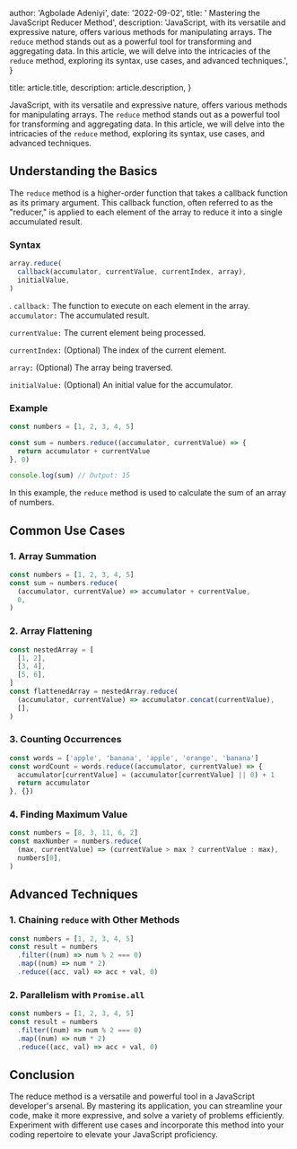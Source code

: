 
  author: 'Agbolade Adeniyi',
  date: '2022-09-02',
  title: ' Mastering the JavaScript Reducer Method',
  description:
    'JavaScript, with its versatile and expressive nature, offers various methods for manipulating arrays. The `reduce` method stands out as a powerful tool for transforming and aggregating data. In this article, we will delve into the intricacies of the `reduce` method, exploring its syntax, use cases, and advanced techniques.',
}

  title: article.title,
  description: article.description,
}


JavaScript, with its versatile and expressive nature, offers various methods for manipulating arrays. The `reduce` method stands out as a powerful tool for transforming and aggregating data. In this article, we will delve into the intricacies of the `reduce` method, exploring its syntax, use cases, and advanced techniques.

## Understanding the Basics

The `reduce` method is a higher-order function that takes a callback function as its primary argument. This callback function, often referred to as the "reducer," is applied to each element of the array to reduce it into a single accumulated result.

### Syntax

```javascript
array.reduce(
  callback(accumulator, currentValue, currentIndex, array),
  initialValue,
)
```

. `callback:` The function to execute on each element in the array.
`accumulator:` The accumulated result.

`currentValue:` The current element being processed.

`currentIndex:` (Optional) The index of the current element.

`array:` (Optional) The array being traversed.

`initialValue:` (Optional) An initial value for the accumulator.

### Example

```javascript
const numbers = [1, 2, 3, 4, 5]

const sum = numbers.reduce((accumulator, currentValue) => {
  return accumulator + currentValue
}, 0)

console.log(sum) // Output: 15
```

In this example, the `reduce` method is used to calculate the sum of an array of numbers.

## Common Use Cases

### 1. Array Summation

```javascript
const numbers = [1, 2, 3, 4, 5]
const sum = numbers.reduce(
  (accumulator, currentValue) => accumulator + currentValue,
  0,
)
```

### 2. Array Flattening

```javascript
const nestedArray = [
  [1, 2],
  [3, 4],
  [5, 6],
]
const flattenedArray = nestedArray.reduce(
  (accumulator, currentValue) => accumulator.concat(currentValue),
  [],
)
```

### 3. Counting Occurrences

```javascript
const words = ['apple', 'banana', 'apple', 'orange', 'banana']
const wordCount = words.reduce((accumulator, currentValue) => {
  accumulator[currentValue] = (accumulator[currentValue] || 0) + 1
  return accumulator
}, {})
```

### 4. Finding Maximum Value

```javascript
const numbers = [8, 3, 11, 6, 2]
const maxNumber = numbers.reduce(
  (max, currentValue) => (currentValue > max ? currentValue : max),
  numbers[0],
)
```

## Advanced Techniques

### 1. Chaining `reduce` with Other Methods

```javascript
const numbers = [1, 2, 3, 4, 5]
const result = numbers
  .filter((num) => num % 2 === 0)
  .map((num) => num * 2)
  .reduce((acc, val) => acc + val, 0)
```

### 2. Parallelism with `Promise.all`

```javascript
const numbers = [1, 2, 3, 4, 5]
const result = numbers
  .filter((num) => num % 2 === 0)
  .map((num) => num * 2)
  .reduce((acc, val) => acc + val, 0)
```

## Conclusion

The reduce method is a versatile and powerful tool in a JavaScript developer's arsenal. By mastering its application, you can streamline your code, make it more expressive, and solve a variety of problems efficiently. Experiment with different use cases and incorporate this method into your coding repertoire to elevate your JavaScript proficiency.
